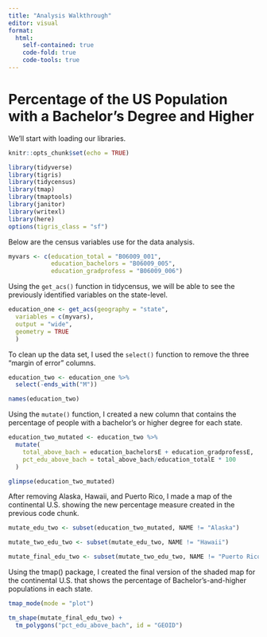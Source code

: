 ```yaml
---
title: "Analysis Walkthrough"
editor: visual
format:
  html:
    self-contained: true
    code-fold: true
    code-tools: true
---
```


# Percentage of the US Population with a Bachelor's Degree and Higher

We'll start with loading our libraries.

```r
knitr::opts_chunk$set(echo = TRUE)

library(tidyverse)
library(tigris)
library(tidycensus)
library(tmap)
library(tmaptools)
library(janitor)
library(writexl)
library(here)
options(tigris_class = "sf")

```

Below are the census variables use for the data analysis.

```r
myvars <- c(education_total = "B06009_001",
            education_bachelors = "B06009_005",
            education_gradprofess = "B06009_006")

```

Using the `get_acs()` function in tidycensus, we will be able to see the previously identified variables on the state-level.

```r

education_one <- get_acs(geography = "state",
  variables = c(myvars),
  output = "wide",
  geometry = TRUE
  )

```

To clean up the data set, I used the `select()` function to remove the three "margin of error" columns.

```r

education_two <- education_one %>%
  select(-ends_with("M"))

names(education_two)


```

Using the `mutate()` function, I created a new column that contains the percentage of people with a bachelor's or higher degree for each state.

```r

education_two_mutated <- education_two %>%
  mutate(
    total_above_bach = education_bachelorsE + education_gradprofessE,
    pct_edu_above_bach = total_above_bach/education_totalE * 100
  )

glimpse(education_two_mutated)

```

After removing Alaska, Hawaii, and Puerto Rico, I made a map of the continental U.S. showing the new percentage measure created in the previous code chunk.

```r

mutate_edu_two <- subset(education_two_mutated, NAME != "Alaska")

mutate_two_edu_two <- subset(mutate_edu_two, NAME != "Hawaii")

mutate_final_edu_two <- subset(mutate_two_edu_two, NAME != "Puerto Rico")


```

Using the tmap() package, I created the final version of the shaded map for the continental U.S. that shows the percentage of Bachelor's-and-higher populations in each state.

```r

tmap_mode(mode = "plot")

tm_shape(mutate_final_edu_two) +
  tm_polygons("pct_edu_above_bach", id = "GEOID")


```
